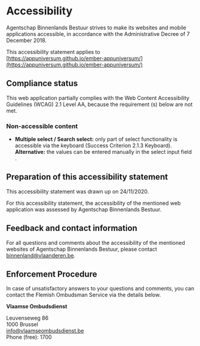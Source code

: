 
<Meta title="Outline/Accessibility" />

<style>{`
  .sbdocs-p,
  .sbdocs-ul,
  .sbdocs-li,
  .sbdocs-p code {
    font-weight: 400;
    font-size: 1.6rem;
  }

  .sbdocs-a {
    display: inline-flex;
    align-items: center;
    font-family: var(--au-font);
    transition: color var(--au-transition), text-decoration var(--au-transition);
    font-weight: var(--au-regular);
    text-decoration: underline;
    text-decoration-color: var(--au-blue-300);
    color: var(--au-blue-700);
  }

  .sbdocs-a:visited {
    color: var(--au-blue-700);
  }

  .sbdocs-a:hover,
  .sbdocs-a:focus {
    color: var(--au-blue-900);
    text-decoration-color: var(--au-blue-200);
  }

  .sbdocs-a:focus {
    outline: var(--au-outline);
    outline-offset: var(--au-outline-offset);
  }

  code {
    font-family: courier, monospace;
  }

  .os-content {
    background-color: var(--au-gray-100);
  }
`}</style>

# Accessibility

Agentschap Binnenlands Bestuur strives to make its websites and mobile applications accessible, in accordance with the Administrative Decree of 7 December 2018.

This accessibility statement applies to [https://appuniversum.github.io/ember-appuniversum/](https://appuniversum.github.io/ember-appuniversum/)

## Compliance status

This web application partially complies with the Web Content Accessibility Guidelines (WCAG) 2.1 Level AA, because the requirement (s) below are not met.

### Non-accessible content

- **Multiple select / Search select:** only part of select functionality is accessible via the keyboard (Success Criterion 2.1.3 Keyboard). **Alternative:** the values ​​can be entered manually in the select input field .

## Preparation of this accessibility statement

This accessibility statement was drawn up on 24/11/2020.

For this accessibility statement, the accessibility of the mentioned web application was assessed by Agentschap Binnenlands Bestuur.

## Feedback and contact information

For all questions and comments about the accessibility of the mentioned websites of Agentschap Binnenlands Bestuur, please contact [binnenland@vlaanderen.be](mailto:binnenland@vlaanderen.be).

## Enforcement Procedure

In case of unsatisfactory answers to your questions and comments, you can contact the Flemish Ombudsman Service via the details below.

**Vlaamse Ombudsdienst**

Leuvenseweg 86<br/>
1000 Brussel<br/>
[info@vlaamseombudsdienst.be](mailto:info@vlaamseombudsdienst.be)<br/>
Phone (free): 1700
